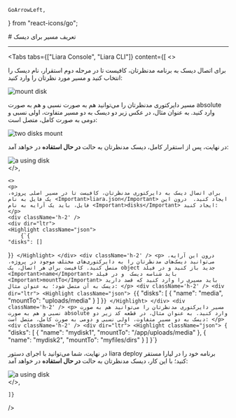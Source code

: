     GoArrowLeft,
} from "react-icons/go";


<Layout>
<Head>
<title>مستندات تعریف مسیر برای دیسک‌ - لیارا</title>
</Head>
# تعریف مسیر برای دیسک

<hr className="mb-2" />
       
<Tabs 
    tabs={["Liara Console", "Liara CLI"]} 
    content={[
    <>
    <p>
        برای اتصال دیسک به برنامه مدنظرتان، کافیست تا در مرحله دوم استقرار، نام دیسک را انتخاب کنید و مسیر مورد نظرتان را وارد کنید:
    </p>
    <div className="h-4" />
    <img src="https://files.liara.ir/liara/docs/step-2-mount-disk.png" alt="mount disk"/>
    <div className="h-4" />
    <p>
    مسیر دایرکتوری مدنظرتان را می‌توانید هم به صورت نسبی و هم به صورت absolute وارد کنید. به عنوان مثال، در عکس زیر دو دیسک به دو مسیر متفاوت، اولی نسبی و دومی به صورت کامل، متصل است:
    </p>
    <div className="h-4" />
    <img src="https://files.liara.ir/liara/docs/two-disks-console.png" alt="two disks mount"/>
    <div className="h-4" />
    <p>
    در نهایت، پس از استقرار کامل، دیسک مدنظرتان به حالت <b>در حال استفاده</b> در خواهد آمد:
    </p>
    <div className="h-4" />
    <img src="https://files.liara.ir/liara/docs/a-using-disk.png" alt="a using disk"/>
    <div className="h-4" />
    </>,
    
    <>
    <p>
    برای اتصال دیسک به دایرکتوری مدنظرتان، کافیست تا در مسیر اصلی پروژه، یک فایل به نام <Important>liara.json</Important> ایجاد کنید.  درون این فایل، باید یک آرایه به نام <Important>disks</Important> ایجاد کنید:
    </p>
    <div className='h-2' />
    <div dir="ltr">
    <Highlight className="json">
        {`{
    "disks": []
}`}
    </Highlight>
    </div>
    <div className='h-2' />
    <p>
    درون این آرایه، می‌توانید دیسک‌های مدنظرتان را به دایرکتوری‌های مختلف موجود در پروژه، متصل کنید. کافیست برای هر اتصال، یک object جدید باز کنید و در فیلد <Important>name</Important> باید شناسه دیسک  و در فیلد <Important>mountTo</Important> باید مسیری را وارد کنید که قصد دارید دیسک به آن متصل شود؛ به عنوان مثال:
    </p>
    <div className='h-2' />
    <div dir="ltr">
    <Highlight className="json">
        {`{
    "disks": [
        {
            "name": "media",
            "mountTo": "uploads/media"
        }
    ]
}`}
    </Highlight>
    </div>
    <div className='h-2' />
    <p>
    مسیر دایرکتوری مدنظرتان را می‌توانید هم به صورت نسبی و هم به صورت absolute وارد کنید. به عنوان مثال، در قطعه کد زیر دو دیسک به دو مسیر متفاوت، اولی نسبی و دومی به صورت کامل، متصل است:
    </p>
    <div className='h-2' />
    <div dir="ltr">
    <Highlight className="json">
        {`    "disks": [
        {
            "name": "mydisk1",
            "mountTo": "/app/uploads/media"
        },
        {
            "name": "mydisk2",
            "mountTo": "myfiles/dirs"
        }
    ]
}`}
    </Highlight>
    </div>
    <div className='h-2' />
    <p>
    در نهایت، شما می‌توانید با اجرای دستور <Important>liara deploy</Important> برنامه خود را در لیارا مستقر کنید؛ با این کار، دیسک مدنظرتان به حالت <b>در حال استفاده</b> در خواهد آمد:
    </p>
    <div className="h-4" />
    <img src="https://files.liara.ir/liara/docs/a-using-disk.png" alt="a using disk"/>
    <div className="h-4" />
    </>,

    ]} 
/>

</Layout>